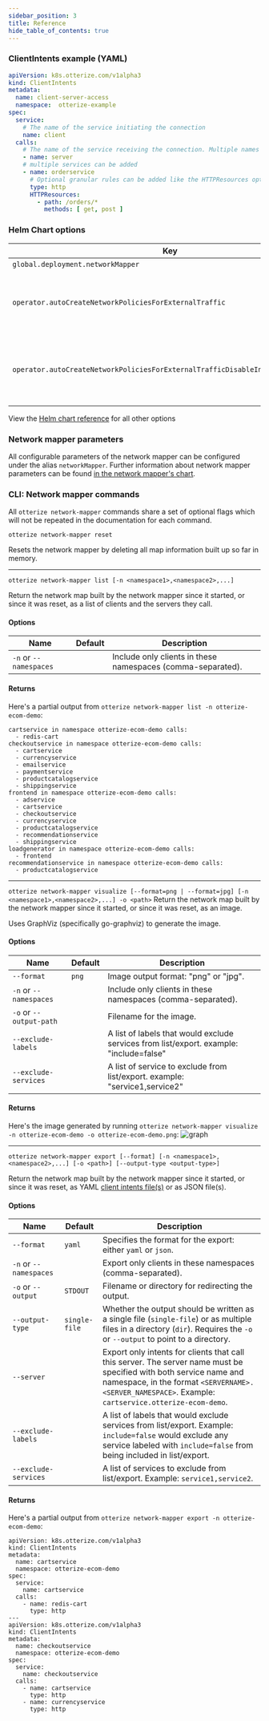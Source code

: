 ```yaml
---
sidebar_position: 3
title: Reference
hide_table_of_contents: true
---
```


### ClientIntents example (YAML)

```yaml
apiVersion: k8s.otterize.com/v1alpha3
kind: ClientIntents
metadata:
  name: client-server-access
  namespace:  otterize-example
spec:
  service:
    # The name of the service initiating the connection
    name: client
  calls:
    # The name of the service receiving the connection. Multiple names can be provided
    - name: server
    # multiple services can be added
    - name: orderservice
      # Optional granular rules can be added like the HTTPResources options below.
      type: http
      HTTPResources:
        - path: /orders/*
          methods: [ get, post ]
```


### Helm Chart options

| Key                                     | Description                                                                                                                           | Default |
|-----------------------------------------|---------------------------------------------------------------------------------------------------------------------------------------|---------|
| `global.deployment.networkMapper`       | Whether or not to deploy network-mapper.                                                                                              | `true`  |
| `operator.autoCreateNetworkPoliciesForExternalTraffic`                          | (deprecated, use `allowExternalTraffic` instead) Automatically allow external traffic, if a new ClientIntents resource would result in blocking external (internet) traffic and there is an Ingress/Service resource indicating external traffic is expected.                                                                                                                                                                                                                                                                                | `true`                |
| `operator.autoCreateNetworkPoliciesForExternalTrafficDisableIntentsRequirement` | (deprecated, use `allowExternalTraffic` instead) **experimental** - If `autoCreateNetworkPoliciesForExternalTraffic` is enabled, do not require ClientIntents resources - simply create network policies based off of the existence of an Ingress/Service resource.                                                                                                                                                                                                                                                                          | `false`               |

View the [Helm chart reference](/reference/configuration/otterize-chart) for all other options

### Network mapper parameters
All configurable parameters of the network mapper can be configured under the alias `networkMapper`.
Further information about network mapper parameters can be found [in the network mapper's chart](https://github.com/otterize/helm-charts/tree/main/network-mapper).


### CLI: Network mapper commands

All `otterize network-mapper` commands share a set of optional flags which will not be repeated in the documentation
for each command.

`otterize network-mapper reset`

Resets the network mapper by deleting all map information built up so far in memory.

---

`otterize network-mapper list [-n <namespace1>,<namespace2>,...]`

Return the network map built by the network mapper since it started, or since it was reset,
as a list of clients and the servers they call.

#### Options

| Name                   | Default | Description                                                 |
|------------------------|---------|-------------------------------------------------------------|
| `-n` or `--namespaces` |         | Include only clients in these namespaces (comma-separated). |

#### Returns

Here's a partial output from `otterize network-mapper list -n otterize-ecom-demo`:

```shell
cartservice in namespace otterize-ecom-demo calls:
  - redis-cart
checkoutservice in namespace otterize-ecom-demo calls:
  - cartservice
  - currencyservice
  - emailservice
  - paymentservice
  - productcatalogservice
  - shippingservice
frontend in namespace otterize-ecom-demo calls:
  - adservice
  - cartservice
  - checkoutservice
  - currencyservice
  - productcatalogservice
  - recommendationservice
  - shippingservice
loadgenerator in namespace otterize-ecom-demo calls:
  - frontend
recommendationservice in namespace otterize-ecom-demo calls:
  - productcatalogservice
```
---
`otterize network-mapper visualize [--format=png | --format=jpg] [-n <namespace1>,<namespace2>,...] -o <path>`
Return the network map built by the network mapper since it started, or since it was reset,
as an image.

Uses GraphViz (specifically go-graphviz) to generate the image.

#### Options

| Name                    | Default | Description                                                                             |
|-------------------------|---------|-----------------------------------------------------------------------------------------|
| `--format`              | `png`   | Image output format: "png" or "jpg".                                                    |
| `-n` or `--namespaces`  |         | Include only clients in these namespaces (comma-separated).                             |
| `-o` or `--output-path` |         | Filename for the image.                                                                 |
| `--exclude-labels`      |         | A list of labels that would exclude services from list/export. example: "include=false" |
| `--exclude-services`    |         | A list of service to exclude from list/export. example: "service1,service2"             |

#### Returns

Here's the image generated by running `otterize network-mapper visualize -n otterize-ecom-demo -o otterize-ecom-demo.png`:
![graph](https://user-images.githubusercontent.com/29180932/221423644-df8fbba2-dca1-4c56-baeb-f0d0afc55eb1.png)

---

`otterize network-mapper export [--format] [-n <namespace1>,<namespace2>,...] [-o <path>] [--output-type <output-type>]`

Return the network map built by the network mapper since it started, or since it was reset,
as YAML [client intents file(s)](/overview/intent-based-access-control) or as JSON file(s).

#### Options

| Name                   | Default       | Description                                                                                                                                                                 |
|------------------------|---------------|-----------------------------------------------------------------------------------------------------------------------------------------------------------------------------|
| `--format`             | `yaml`        | Specifies the format for the export: either `yaml` or `json`.                                                                                                                      |
| `-n` or `--namespaces` |               | Export only clients in these namespaces (comma-separated).                                                                                                                  |
| `-o` or `--output`     | `STDOUT`      | Filename or directory for redirecting the output.                                                                                                                           |
| `--output-type`        | `single-file` | Whether the output should be written as a single file (`single-file`) or as multiple files in a directory (`dir`). Requires the `-o` or `--output` to point to a directory. |
| `--server`             |               | Export only intents for clients that call this server. The server name must be specified with both service name and namespace, in the format `<SERVERNAME>.<SERVER_NAMESPACE>`. Example: `cartservice.otterize-ecom-demo`.                                                       |
| `--exclude-labels`     |               | A list of labels that would exclude services from list/export. Example: `include=false` would exclude any service labeled with `include=false` from being included in list/export. |
| `--exclude-services`   |               | A list of services to exclude from list/export. Example: `service1,service2`.                                                                                                |

#### Returns

Here's a partial output from `otterize network-mapper export -n otterize-ecom-demo`:

```shell
apiVersion: k8s.otterize.com/v1alpha3
kind: ClientIntents
metadata:
  name: cartservice
  namespace: otterize-ecom-demo
spec:
  service:
    name: cartservice
  calls:
    - name: redis-cart
      type: http
---
apiVersion: k8s.otterize.com/v1alpha3
kind: ClientIntents
metadata:
  name: checkoutservice
  namespace: otterize-ecom-demo
spec:
  service:
    name: checkoutservice
  calls:
    - name: cartservice
      type: http
    - name: currencyservice
      type: http
```
